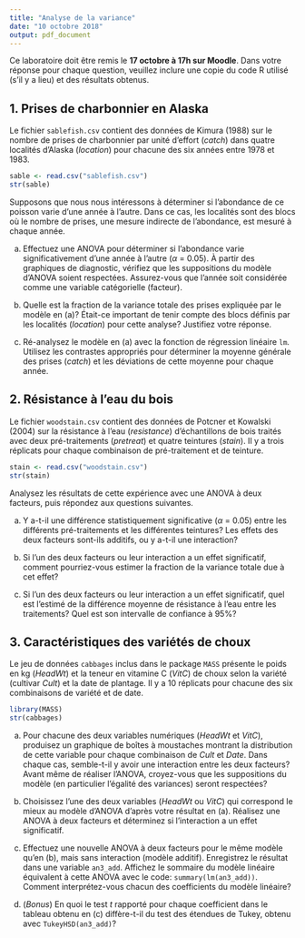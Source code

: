 ```yaml
---
title: "Analyse de la variance"
date: "10 octobre 2018"
output: pdf_document
---
```


Ce laboratoire doit être remis le **17 octobre à 17h sur Moodle**. Dans votre réponse pour chaque question, veuillez inclure une copie du code R utilisé (s'il y a lieu) et des résultats obtenus. 


## 1. Prises de charbonnier en Alaska

Le fichier `sablefish.csv` contient des données de Kimura (1988) sur le nombre de prises de charbonnier par unité d'effort (*catch*) dans quatre localités d'Alaska (*location*) pour chacune des six années entre 1978 et 1983.

```r
sable <- read.csv("sablefish.csv")
str(sable)
```

Supposons que nous nous intéressons à déterminer si l'abondance de ce poisson varie d'une année à l'autre. Dans ce cas, les localités sont des blocs où le nombre de prises, une mesure indirecte de l'abondance, est mesuré à chaque année.

a) Effectuez une ANOVA pour déterminer si l'abondance varie significativement d'une année à l'autre ($\alpha$ = 0.05). À partir des graphiques de diagnostic, vérifiez que les suppositions du modèle d'ANOVA soient respectées. Assurez-vous que l'année soit considérée comme une variable catégorielle (facteur).

b) Quelle est la fraction de la variance totale des prises expliquée par le modèle en (a)? Était-ce important de tenir compte des blocs définis par les localités (*location*) pour cette analyse? Justifiez votre réponse.

c) Ré-analysez le modèle en (a) avec la fonction de régression linéaire `lm`. Utilisez les contrastes appropriés pour déterminer la moyenne générale des prises (*catch*) et les déviations de cette moyenne pour chaque année.


## 2. Résistance à l'eau du bois

Le fichier `woodstain.csv` contient des données de Potcner et Kowalski (2004) sur la résistance à l'eau (*resistance*) d'échantillons de bois traités avec deux pré-traitements (*pretreat*) et quatre teintures (*stain*). Il y a trois réplicats pour chaque combinaison de pré-traitement et de teinture. 

```r
stain <- read.csv("woodstain.csv")
str(stain)
```

Analysez les résultats de cette expérience avec une ANOVA à deux facteurs, puis répondez aux questions suivantes.

a) Y a-t-il une différence statistiquement significative ($\alpha$ = 0.05) entre les différents pré-traitements et les différentes teintures? Les effets des deux facteurs sont-ils additifs, ou y a-t-il une interaction?

b) Si l'un des deux facteurs ou leur interaction a un effet significatif, comment pourriez-vous estimer la fraction de la variance totale due à cet effet?

c) Si l'un des deux facteurs ou leur interaction a un effet significatif, quel est l'estimé de la différence moyenne de résistance à l'eau entre les traitements? Quel est son intervalle de confiance à 95%?


## 3. Caractéristiques des variétés de choux

Le jeu de données `cabbages` inclus dans le package `MASS` présente le poids en kg (*HeadWt*) et la teneur en vitamine C (*VitC*) de choux selon la variété (cultivar *Cult*) et la date de plantage. Il y a 10 réplicats pour chacune des six combinaisons de variété et de date.

```r
library(MASS)
str(cabbages)
```

a) Pour chacune des deux variables numériques (*HeadWt* et *VitC*), produisez un graphique de boîtes à moustaches montrant la distribution de cette variable pour chaque combinaison de *Cult* et *Date*. Dans chaque cas, semble-t-il y avoir une interaction entre les deux facteurs? Avant même de réaliser l'ANOVA, croyez-vous que les suppositions du modèle (en particulier l'égalité des variances) seront respectées?

b) Choisissez l'une des deux variables (*HeadWt* ou *VitC*) qui correspond le mieux au modèle d'ANOVA d'après votre résultat en (a). Réalisez une ANOVA à deux facteurs et déterminez si l'interaction a un effet significatif.

c) Effectuez une nouvelle ANOVA à deux facteurs pour le même modèle qu'en (b), mais sans interaction (modèle additif). Enregistrez le résultat dans une variable `an3_add`. Affichez le sommaire du modèle linéaire équivalent à cette ANOVA avec le code: `summary(lm(an3_add))`. Comment interprétez-vous chacun des coefficients du modèle linéaire? 

d) (*Bonus*) En quoi le test $t$ rapporté pour chaque coefficient dans le tableau obtenu en (c) diffère-t-il du test des étendues de Tukey, obtenu avec `TukeyHSD(an3_add)`?


